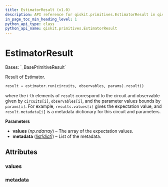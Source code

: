 ```yaml
---
title: EstimatorResult (v1.0)
description: API reference for qiskit.primitives.EstimatorResult in qiskit v1.0
in_page_toc_min_heading_level: 1
python_api_type: class
python_api_name: qiskit.primitives.EstimatorResult
---
```


# EstimatorResult

<Class id="qiskit.primitives.EstimatorResult" isDedicatedPage={true} github="https://github.com/Qiskit/qiskit/tree/stable/1.0/qiskit/primitives/base/estimator_result.py#L27-L46" signature="qiskit.primitives.EstimatorResult(values, metadata)" modifiers="class">
  Bases: `_BasePrimitiveResult`

  Result of Estimator.

  ```python
  result = estimator.run(circuits, observables, params).result()
  ```

  where the i-th elements of `result` correspond to the circuit and observable given by `circuits[i]`, `observables[i]`, and the parameter values bounds by `params[i]`. For example, `results.values[i]` gives the expectation value, and `result.metadata[i]` is a metadata dictionary for this circuit and parameters.

  **Parameters**

  *   **values** (*np.ndarray*) – The array of the expectation values.
  *   **metadata** ([*list*](https://docs.python.org/3/library/stdtypes.html#list "(in Python v3.12)")*\[*[*dict*](https://docs.python.org/3/library/stdtypes.html#dict "(in Python v3.12)")*]*) – List of the metadata.

  ## Attributes

  ### values

  <Attribute id="qiskit.primitives.EstimatorResult.values" attributeTypeHint="np.ndarray[Any, np.dtype[np.float64]]" />

  ### metadata

  <Attribute id="qiskit.primitives.EstimatorResult.metadata" attributeTypeHint="list[dict[str, Any]]" />
</Class>

